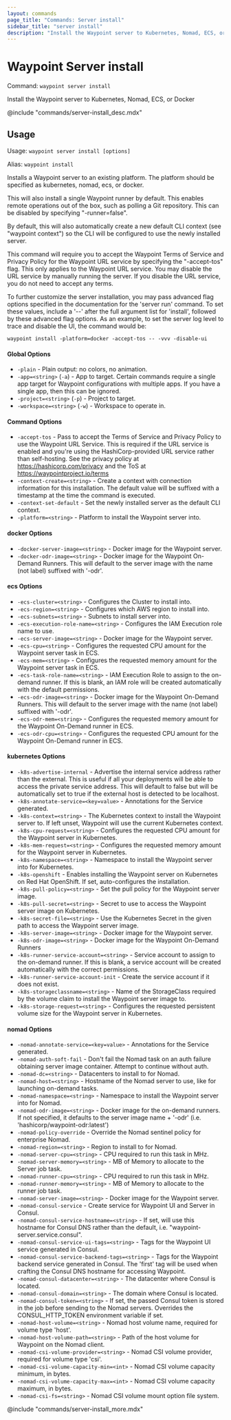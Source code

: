 ```yaml
---
layout: commands
page_title: "Commands: Server install"
sidebar_title: "server install"
description: "Install the Waypoint server to Kubernetes, Nomad, ECS, or Docker"
---
```


# Waypoint Server install

Command: `waypoint server install`

Install the Waypoint server to Kubernetes, Nomad, ECS, or Docker

@include "commands/server-install_desc.mdx"

## Usage

Usage: `waypoint server install [options]`

Alias: `waypoint install`

Installs a Waypoint server to an existing platform. The platform should be
specified as kubernetes, nomad, ecs, or docker.

This will also install a single Waypoint runner by default. This enables
remote operations out of the box, such as polling a Git repository. This can
be disabled by specifying "-runner=false".

By default, this will also automatically create a new default CLI context
(see "waypoint context") so the CLI will be configured to use the newly
installed server.

This command will require you to accept the Waypoint Terms of Service
and Privacy Policy for the Waypoint URL service by specifying the "-accept-tos"
flag. This only applies to the Waypoint URL service. You may disable the
URL service by manually running the server. If you disable the URL service,
you do not need to accept any terms.

To further customize the server installation, you may pass advanced flag options
specified in the documentation for the 'server run' command. To set these values,
include a '--' after the full argument list for 'install', followed by these
advanced flag options. As an example, to set the server log level to trace
and disable the UI, the command would be:

    waypoint install -platform=docker -accept-tos -- -vvv -disable-ui

#### Global Options

- `-plain` - Plain output: no colors, no animation.
- `-app=<string>` (`-a`) - App to target. Certain commands require a single app target for Waypoint configurations with multiple apps. If you have a single app, then this can be ignored.
- `-project=<string>` (`-p`) - Project to target.
- `-workspace=<string>` (`-w`) - Workspace to operate in.

#### Command Options

- `-accept-tos` - Pass to accept the Terms of Service and Privacy Policy to use the Waypoint URL Service. This is required if the URL service is enabled and you're using the HashiCorp-provided URL service rather than self-hosting. See the privacy policy at https://hashicorp.com/privacy and the ToS at https://waypointproject.io/terms
- `-context-create=<string>` - Create a context with connection information for this installation. The default value will be suffixed with a timestamp at the time the command is executed.
- `-context-set-default` - Set the newly installed server as the default CLI context.
- `-platform=<string>` - Platform to install the Waypoint server into.

#### docker Options

- `-docker-server-image=<string>` - Docker image for the Waypoint server.
- `-docker-odr-image=<string>` - Docker image for the Waypoint On-Demand Runners. This will default to the server image with the name (not label) suffixed with '-odr'.

#### ecs Options

- `-ecs-cluster=<string>` - Configures the Cluster to install into.
- `-ecs-region=<string>` - Configures which AWS region to install into.
- `-ecs-subnets=<string>` - Subnets to install server into.
- `-ecs-execution-role-name=<string>` - Configures the IAM Execution role name to use.
- `-ecs-server-image=<string>` - Docker image for the Waypoint server.
- `-ecs-cpu=<string>` - Configures the requested CPU amount for the Waypoint server task in ECS.
- `-ecs-mem=<string>` - Configures the requested memory amount for the Waypoint server task in ECS.
- `-ecs-task-role-name=<string>` - IAM Execution Role to assign to the on-demand runner. If this is blank, an IAM role will be created automatically with the default permissions.
- `-ecs-odr-image=<string>` - Docker image for the Waypoint On-Demand Runners. This will default to the server image with the name (not label) suffixed with '-odr'.
- `-ecs-odr-mem=<string>` - Configures the requested memory amount for the Waypoint On-Demand runner in ECS.
- `-ecs-odr-cpu=<string>` - Configures the requested CPU amount for the Waypoint On-Demand runner in ECS.

#### kubernetes Options

- `-k8s-advertise-internal` - Advertise the internal service address rather than the external. This is useful if all your deployments will be able to access the private service address. This will default to false but will be automatically set to true if the external host is detected to be localhost.
- `-k8s-annotate-service=<key=value>` - Annotations for the Service generated.
- `-k8s-context=<string>` - The Kubernetes context to install the Waypoint server to. If left unset, Waypoint will use the current Kubernetes context.
- `-k8s-cpu-request=<string>` - Configures the requested CPU amount for the Waypoint server in Kubernetes.
- `-k8s-mem-request=<string>` - Configures the requested memory amount for the Waypoint server in Kubernetes.
- `-k8s-namespace=<string>` - Namespace to install the Waypoint server into for Kubernetes.
- `-k8s-openshift` - Enables installing the Waypoint server on Kubernetes on Red Hat OpenShift. If set, auto-configures the installation.
- `-k8s-pull-policy=<string>` - Set the pull policy for the Waypoint server image.
- `-k8s-pull-secret=<string>` - Secret to use to access the Waypoint server image on Kubernetes.
- `-k8s-secret-file=<string>` - Use the Kubernetes Secret in the given path to access the Waypoint server image.
- `-k8s-server-image=<string>` - Docker image for the Waypoint server.
- `-k8s-odr-image=<string>` - Docker image for the Waypoint On-Demand Runners
- `-k8s-runner-service-account=<string>` - Service account to assign to the on-demand runner. If this is blank, a service account will be created automatically with the correct permissions.
- `-k8s-runner-service-account-init` - Create the service account if it does not exist.
- `-k8s-storageclassname=<string>` - Name of the StorageClass required by the volume claim to install the Waypoint server image to.
- `-k8s-storage-request=<string>` - Configures the requested persistent volume size for the Waypoint server in Kubernetes.

#### nomad Options

- `-nomad-annotate-service=<key=value>` - Annotations for the Service generated.
- `-nomad-auth-soft-fail` - Don't fail the Nomad task on an auth failure obtaining server image container. Attempt to continue without auth.
- `-nomad-dc=<string>` - Datacenters to install to for Nomad.
- `-nomad-host=<string>` - Hostname of the Nomad server to use, like for launching on-demand tasks.
- `-nomad-namespace=<string>` - Namespace to install the Waypoint server into for Nomad.
- `-nomad-odr-image=<string>` - Docker image for the on-demand runners. If not specified, it defaults to the server image name + '-odr' (i.e. 'hashicorp/waypoint-odr:latest')
- `-nomad-policy-override` - Override the Nomad sentinel policy for enterprise Nomad.
- `-nomad-region=<string>` - Region to install to for Nomad.
- `-nomad-server-cpu=<string>` - CPU required to run this task in MHz.
- `-nomad-server-memory=<string>` - MB of Memory to allocate to the Server job task.
- `-nomad-runner-cpu=<string>` - CPU required to run this task in MHz.
- `-nomad-runner-memory=<string>` - MB of Memory to allocate to the runner job task.
- `-nomad-server-image=<string>` - Docker image for the Waypoint server.
- `-nomad-consul-service` - Create service for Waypoint UI and Server in Consul.
- `-nomad-consul-service-hostname=<string>` - If set, will use this hostname for Consul DNS rather than the default, i.e. "waypoint-server.service.consul".
- `-nomad-consul-service-ui-tags=<string>` - Tags for the Waypoint UI service generated in Consul.
- `-nomad-consul-service-backend-tags=<string>` - Tags for the Waypoint backend service generated in Consul. The 'first' tag will be used when crafting the Consul DNS hostname for accessing Waypoint.
- `-nomad-consul-datacenter=<string>` - The datacenter where Consul is located.
- `-nomad-consul-domain=<string>` - The domain where Consul is located.
- `-nomad-consul-token=<string>` - If set, the passed Consul token is stored in the job before sending to the Nomad servers. Overrides the CONSUL_HTTP_TOKEN environment variable if set.
- `-nomad-host-volume=<string>` - Nomad host volume name, required for volume type 'host'.
- `-nomad-host-volume-path=<string>` - Path of the host volume for Waypoint on the Nomad client.
- `-nomad-csi-volume-provider=<string>` - Nomad CSI volume provider, required for volume type 'csi'.
- `-nomad-csi-volume-capacity-min=<int>` - Nomad CSI volume capacity minimum, in bytes.
- `-nomad-csi-volume-capacity-max=<int>` - Nomad CSI volume capacity maximum, in bytes.
- `-nomad-csi-fs=<string>` - Nomad CSI volume mount option file system.

@include "commands/server-install_more.mdx"
